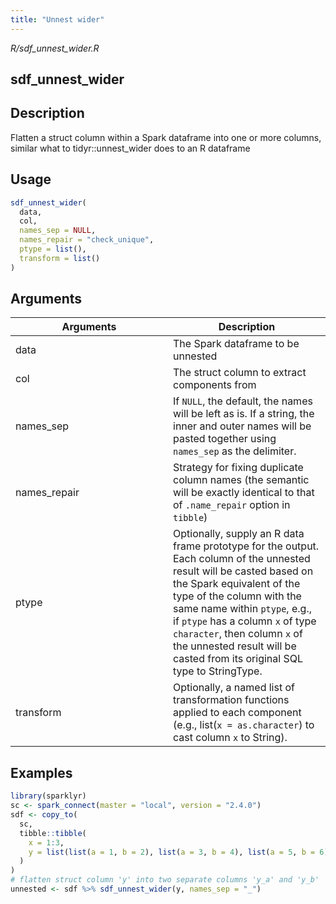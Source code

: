 ```yaml
---
title: "Unnest wider"
---
```


*R/sdf_unnest_wider.R*

## sdf_unnest_wider

## Description
Flatten a struct column within a Spark dataframe into one or more columns, similar what to tidyr::unnest_wider does to an R dataframe 


## Usage
```r
sdf_unnest_wider( 
  data, 
  col, 
  names_sep = NULL, 
  names_repair = "check_unique", 
  ptype = list(), 
  transform = list() 
) 
```

## Arguments
|Arguments|Description|
|---|---|
| data | The Spark dataframe to be unnested |
| col | The struct column to extract components from |
| names_sep | If `NULL`, the default, the names will be left as is. If a string, the inner and outer names will be pasted together using `names_sep` as the delimiter. |
| names_repair | Strategy for fixing duplicate column names (the semantic will be exactly identical to that of `.name_repair` option in `tibble`) |
| ptype | Optionally, supply an R data frame prototype for the output. Each column of the unnested result will be casted based on the Spark equivalent of the type of the column with the same name within `ptype`, e.g., if `ptype` has a column `x` of type `character`, then column `x` of the unnested result will be casted from its original SQL type to StringType. |
| transform | Optionally, a named list of transformation functions applied to each component (e.g., list(`x = as.character`) to cast column `x` to String). |





## Examples
```r
library(sparklyr) 
sc <- spark_connect(master = "local", version = "2.4.0") 
sdf <- copy_to( 
  sc, 
  tibble::tibble( 
    x = 1:3, 
    y = list(list(a = 1, b = 2), list(a = 3, b = 4), list(a = 5, b = 6)) 
  ) 
) 
# flatten struct column 'y' into two separate columns 'y_a' and 'y_b' 
unnested <- sdf %>% sdf_unnest_wider(y, names_sep = "_") 
```


